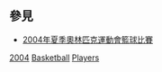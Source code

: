== 參見 ==
* [[2004年夏季奧林匹克運動會籃球比賽|2004年夏季奧林匹克運動會籃球比賽]]

{{categoryTOC}}

[[Category:各年夏季奧林匹克運動會籃球運動員|2004]]
[[Category:2004年夏季奧林匹克運動會運動員|Basketball]]
[[Category:2004年夏季奧林匹克運動會籃球比賽|Players]]